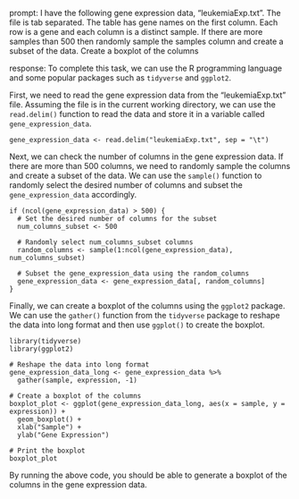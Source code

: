 prompt:
I have the following gene expression data, "leukemiaExp.txt". The file is tab separated. The table has gene names on the first column. Each row is a gene and each column is a distinct sample.  If there are more samples than 500 then randomly sample the samples column and create a subset of the data. Create a boxplot of the columns

response:
To complete this task, we can use the R programming language and some popular packages such as `tidyverse` and `ggplot2`. 

First, we need to read the gene expression data from the "leukemiaExp.txt" file. Assuming the file is in the current working directory, we can use the `read.delim()` function to read the data and store it in a variable called `gene_expression_data`. 

```
gene_expression_data <- read.delim("leukemiaExp.txt", sep = "\t")
```

Next, we can check the number of columns in the gene expression data. If there are more than 500 columns, we need to randomly sample the columns and create a subset of the data. We can use the `sample()` function to randomly select the desired number of columns and subset the `gene_expression_data` accordingly.

```
if (ncol(gene_expression_data) > 500) {
  # Set the desired number of columns for the subset
  num_columns_subset <- 500
  
  # Randomly select num_columns_subset columns
  random_columns <- sample(1:ncol(gene_expression_data), num_columns_subset)
  
  # Subset the gene_expression_data using the random_columns
  gene_expression_data <- gene_expression_data[, random_columns]
}
```

Finally, we can create a boxplot of the columns using the `ggplot2` package. We can use the `gather()` function from the `tidyverse` package to reshape the data into long format and then use `ggplot()` to create the boxplot.

```
library(tidyverse)
library(ggplot2)

# Reshape the data into long format
gene_expression_data_long <- gene_expression_data %>%
  gather(sample, expression, -1)

# Create a boxplot of the columns
boxplot_plot <- ggplot(gene_expression_data_long, aes(x = sample, y = expression)) +
  geom_boxplot() +
  xlab("Sample") +
  ylab("Gene Expression")

# Print the boxplot
boxplot_plot
```

By running the above code, you should be able to generate a boxplot of the columns in the gene expression data.
